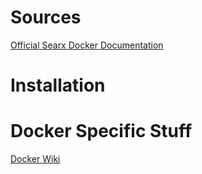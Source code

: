 = Sources =

[[https://searx.github.io/searx/admin/installation-docker.html#installation-docker|Official Searx Docker Documentation]]


= Installation =

{{{bash
sudo pacman -S docker docker-compose
export PORT=80 
docker pull searx/searx
docker run --rm -d -v ${PWD}/searx:/etc/searx -p $PORT:8080 -e BASE_URL=http://localhost:$PORT/ searx/searx
}}}


= Docker Specific Stuff =

[[./docker.wiki|Docker Wiki]]

